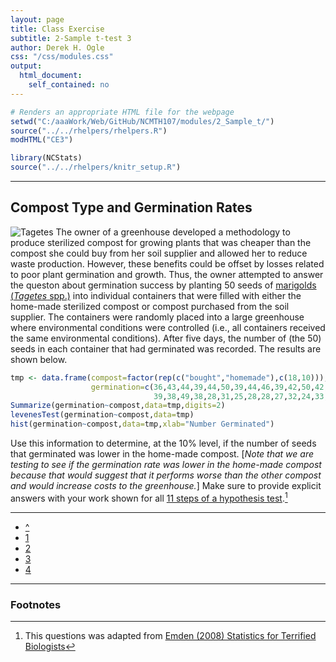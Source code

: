 ```yaml
---
layout: page
title: Class Exercise
subtitle: 2-Sample t-test 3
author: Derek H. Ogle
css: "/css/modules.css"
output:
  html_document:
    self_contained: no
---
```


```r
# Renders an appropriate HTML file for the webpage
setwd("C:/aaaWork/Web/GitHub/NCMTH107/modules/2_Sample_t/")
source("../../rhelpers/rhelpers.R")
modHTML("CE3")
```

```r
library(NCStats)
source("../../rhelpers/knitr_setup.R")
```

----

## Compost Type and Germination Rates
<img src="http://derekogle.com/NCMTH107/modules/zimgs/tagetes.jpg" alt="Tagetes" class="img-right">
The owner of a greenhouse developed a methodology to produce sterilized compost for growing plants that was cheaper than the compost she could buy from her soil supplier and allowed her to reduce waste production.  However, these benefits could be offset by losses related to poor plant germination and growth.  Thus, the owner attempted to answer the queston about germination success by planting 50 seeds of [marigolds (*Tagetes* spp.)](https://en.wikipedia.org/wiki/Tagetes) into individual containers that were filled with either the home-made sterilized compost or compost purchased from the soil supplier.  The containers were randomly placed into a large greenhouse where environmental conditions were controlled (i.e., all containers received the same environmental conditions).  After five days, the number of (the 50) seeds in each container that had germinated was recorded.  The results are shown below.

```r
tmp <- data.frame(compost=factor(rep(c("bought","homemade"),c(18,10))),
                  germination=c(36,43,44,39,44,50,39,44,46,39,42,50,42,46,
                                39,38,49,38,28,31,25,28,28,27,32,24,33,33))
Summarize(germination~compost,data=tmp,digits=2)
levenesTest(germination~compost,data=tmp)
hist(germination~compost,data=tmp,xlab="Number Germinated")
```

Use this information to determine, at the 10% level, if the number of seeds that germinated was lower in the home-made compost.  [*Note that we are testing to see if the germination rate was lower in the home-made compost because that would suggest that it performs worse than the other compost and would increase costs to the greenhouse.*]  Make sure to provide explicit answers with your work shown for all [11 steps of a hypothesis test](../Hypothesis_Testing/11-steps.html).[^1]

----

<div class="text-center">
<ul class="pagination pagination-lg">
  <li><a href="index.html">^</a></li>
  <li><a href="CE1.html">1</a></li>
  <li><a href="CE2.html">2</a></li>
  <li class="active"><a href="#">3</a></li>
  <li><a href="CE4.html">4</a></li>
</ul>
</div>

----

<h3>Footnotes</h3>

[^1]: This questions was adapted from [Emden (2008) Statistics for Terrified Biologists](http://www.wiley.com/WileyCDA/WileyTitle/productCd-1405149566.html)
